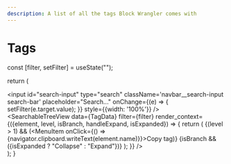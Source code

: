 ```yaml
---
description: A list of all the tags Block Wrangler comes with
---
```


# Tags
  const [filter, setFilter] = useState("");

  return (
    <div>
      <div className="navbar__search StickySearch">
        <label htmlFor="search-input">
          <span className="search-icon" tabIndex="0"></span>
        </label>
        <input 
          id="search-input"
          type="search"
          className='navbar__search-input search-bar'
          placeholder="Search..." 
          onChange={(e) => {
            setFilter(e.target.value);
          }}
          style={{width: '100%'}}
        />
      </div>
      <SearchableTreeView
        data={TagData}
        filter={filter}
        render_context={({element, level, isBranch, handleExpand, isExpanded}) => {
          return (
            <span>
            {(level > 1) && (<MenuItem onClick={() => {navigator.clipboard.writeText(element.name)}}>Copy tag</MenuItem>)}
            {isBranch && (<MenuItem onClick={handleExpand}>{isExpanded ? "Collapse" : "Expand"}</MenuItem>)}
            </span>
          );
        }}
      />
    </div>
  );
}

<TagSearcher />

